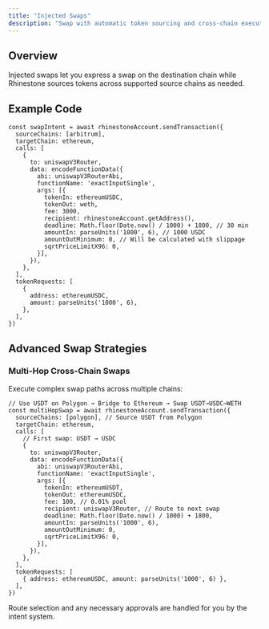 ```yaml
---
title: "Injected Swaps"
description: "Swap with automatic token sourcing and cross-chain execution."
---
```


## Overview

Injected swaps let you express a swap on the destination chain while Rhinestone sources tokens across supported source chains as needed.

## Example Code

```tsx
const swapIntent = await rhinestoneAccount.sendTransaction({
  sourceChains: [arbitrum],
  targetChain: ethereum,
  calls: [
    {
      to: uniswapV3Router,
      data: encodeFunctionData({
        abi: uniswapV3RouterAbi,
        functionName: 'exactInputSingle',
        args: [{
          tokenIn: ethereumUSDC,
          tokenOut: weth,
          fee: 3000,
          recipient: rhinestoneAccount.getAddress(),
          deadline: Math.floor(Date.now() / 1000) + 1800, // 30 min
          amountIn: parseUnits('1000', 6), // 1000 USDC
          amountOutMinimum: 0, // Will be calculated with slippage
          sqrtPriceLimitX96: 0,
        }],
      }),
    },
  ],
  tokenRequests: [
    {
      address: ethereumUSDC,
      amount: parseUnits('1000', 6),
    },
  ],
})
```

## Advanced Swap Strategies

### Multi-Hop Cross-Chain Swaps

Execute complex swap paths across multiple chains:

```tsx
// Use USDT on Polygon → Bridge to Ethereum → Swap USDT→USDC→WETH
const multiHopSwap = await rhinestoneAccount.sendTransaction({
  sourceChains: [polygon], // Source USDT from Polygon
  targetChain: ethereum,
  calls: [
    // First swap: USDT → USDC
    {
      to: uniswapV3Router,
      data: encodeFunctionData({
        abi: uniswapV3RouterAbi,
        functionName: 'exactInputSingle',
        args: [{
          tokenIn: ethereumUSDT,
          tokenOut: ethereumUSDC,
          fee: 100, // 0.01% pool
          recipient: uniswapV3Router, // Route to next swap
          deadline: Math.floor(Date.now() / 1000) + 1800,
          amountIn: parseUnits('1000', 6),
          amountOutMinimum: 0,
          sqrtPriceLimitX96: 0,
        }],
      }),
    },
  ],
  tokenRequests: [
    { address: ethereumUSDC, amount: parseUnits('1000', 6) },
  ],
})
```

<Note>Route selection and any necessary approvals are handled for you by the intent system.</Note>
